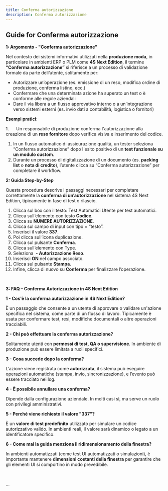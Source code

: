 ```yaml
---
title: Conferma autorizzazione
description: Conferma autorizzazione
---
```


## Guide for Conferma autorizzazione

**1: Argomento - "Conferma autorizzazione"**

Nel contesto dei sistemi informativi utilizzati nella **produzione moda**, in particolare in ambienti ERP o PLM come **4S Next Edition**, il termine **“Conferma autorizzazione”** si riferisce a un processo di validazione formale da parte dell’utente, solitamente per:

* Autorizzare un’operazione (es. emissione di un reso, modifica ordine di produzione, conferma listino, ecc.)
* Confermare che una determinata azione ha superato un test o è conforme alle regole aziendali
* Dare il via libera a un flusso approvativo interno o a un’integrazione verso sistemi esterni (es. invio dati a contabilità, logistica o fornitori)

**Esempi pratici:**

1.      Un responsabile di produzione conferma l'autorizzazione alla creazione di un **reso fornitore** dopo verifica visiva e inserimento del codice.

1. In un flusso automatico di assicurazione qualità, un tester seleziona “Conferma autorizzazione” dopo l'esito positivo di un **test funzionale su un modulo custom**.
2. Durante un processo di digitalizzazione di un documento (es. **packing list** o **nota di credito**), l’utente clicca su “Conferma autorizzazione” per completare il workflow.



**2: Guida Step-by-Step**

Questa procedura descrive i passaggi necessari per completare correttamente la **conferma di un’autorizzazione** nel sistema 4S Next Edition, tipicamente in fase di test o rilascio.



1. Clicca sul box con il testo:
   Test Automatici Utente per test automatici.
2. Clicca sull’elemento con testo **Codice**.
3. Clicca su **NUMERE AUTORIZZAZIONE**.
4. Clicca sul campo di input con tipo = “testo”.
5. Inserisci il valore **337**.
6. Poi clicca sull’icona duplicazione.
7. Clicca sul pulsante **Conferma**.
8. Clicca sull’elemento con Type.
9. Seleziona  **- Autorizzazione Reso**.
10. Inserisci **ON** nel campo associato.
11. Clicca sul pulsante **Stampa**.
12. Infine, clicca di nuovo su **Conferma** per finalizzare l’operazione.



 

**3: FAQ – Conferma Autorizzazione in 4S Next Edition**

**1 - Cos'è la conferma autorizzazione in 4S Next Edition?**

È un passaggio che consente a un utente di approvare o validare un'azione specifica nel sistema, come parte di un flusso di lavoro. Tipicamente è usata per confermare test, resi, modifiche documentali o altre operazioni tracciabili.

**2 - Chi può effettuare la conferma autorizzazione?**

Solitamente utenti con **permessi di test, QA o supervisione**. In ambiente di produzione può essere limitata a ruoli specifici.

**3 - Cosa succede dopo la conferma?**

L’azione viene registrata come **autorizzata**, il sistema può eseguire operazioni automatiche (stampa, invio, sincronizzazione), e l’evento può essere tracciato nei log.

**4 - È possibile annullare una conferma?**

Dipende dalla configurazione aziendale. In molti casi sì, ma serve un ruolo con privilegi amministrativi.

**5 - Perché viene richiesto il valore "337"?**

È un **valore di test predefinito** utilizzato per simulare un codice autorizzativo valido. In ambienti reali, il valore sarà dinamico o legato a un identificatore specifico.

**6 - Come mai la guida menziona il ridimensionamento della finestra?**

In ambienti automatizzati (come test UI automatizzati o simulazioni), è importante mantenere **dimensioni costanti della finestra** per garantire che gli elementi UI si comportino in modo prevedibile.

 

...
